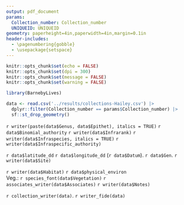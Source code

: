 ```yaml
---
output: pdf_document
params:
  Collection_number: Collection_number
  UNIQUEID: UNIQUEID
geometry: paperheight=4in,paperwidth=4in,margin=0.1in
header-includes:
  - \pagenumbering{gobble}
  - \usepackage{setspace}
---
```


```r
knitr::opts_chunk$set(echo = FALSE)
knitr::opts_chunk$set(dpi = 300) 
knitr::opts_chunk$set(message = FALSE)
knitr::opts_chunk$set(warning = FALSE)
```

```r
library(BarnebyLives)
```

```r
data <- read.csv('../results/collections-Hailey.csv') |>
  dplyr::filter(Collection_number == params$Collection_number) |>  
  sf::st_drop_geometry()
```

\begin{center}
\textbf{\LARGE Seeds of Success}
\end{center}
\begin{flushright}
\uppercase{`r data$Family`}
\end{flushright}
\begingroup
\large
`r writer(paste(data$Genus, data$Epithet), italics = TRUE)` `r data$Binomial_authority` `r writer(data$Infrarank)` `r writer(data$Infraspecies, italics = TRUE)` `r writer(data$Infraspecific_authority)`  
\normalsize
\endgroup

\vspace*{\fill}
\begingroup
`r data$latitude_dd` `r data$longitude_dd` (`r data$Datum`). `r data$Gen`. `r writer(data$Site)`   

`r writer(data$Habitat)` `r data$physical_environ`  
Veg.: `r species_font(data$Vegetation)` `r associates_writer(data$Associates)`
`r writer(data$Notes)`  
\endgroup
\begingroup
\begin{spacing}{0.1}
{\scriptsize `r data$Directions_BL`}
\end{spacing}
\endgroup
 
\vspace*{\fill}
\begingroup
`r collection_writer(data)`. `r writer_fide(data)`
\endgroup

\begin{center}
{\footnotesize Collected under the auspices of the Bureau of Land Management}
\end{center}
